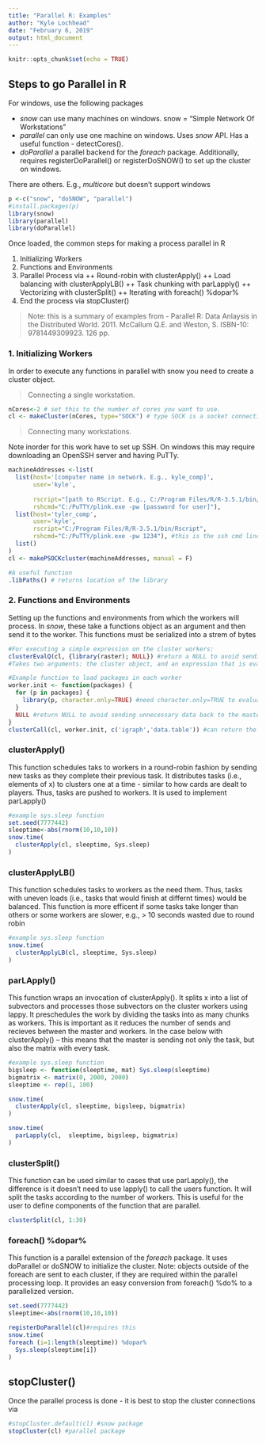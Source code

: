 ```yaml
---
title: "Parallel R: Examples"
author: "Kyle Lochhead"
date: "February 6, 2019"
output: html_document
---
```


```r
knitr::opts_chunk$set(echo = TRUE)
```

## Steps to go Parallel in R

For windows, use the following packages

+ _snow_ can use many machines on windows. snow = "Simple Network Of Workstations"
+ _parallel_ can only use one machine on windows. Uses _snow_ API. Has a useful function - detectCores(). 
+ _doParallel_ a parallel backend for the _foreach_ package. Additionally, requires registerDoParallel() or registerDoSNOW() to set up the cluster on windows.

There are others. E.g., _multicore_ but doesn't support windows

```r
p <-c("snow", "doSNOW", "parallel")
#install.packages(p)
library(snow)
library(parallel)
library(doParallel)
```

Once loaded, the common steps for making a process parallel in R

1. Initializing Workers
2. Functions and Environments
3. Parallel Process via
  ++ Round-robin with clusterApply()
  ++ Load balancing with clusterApplyLB()
  ++ Task chunking with parLapply()
  ++ Vectorizing with clusterSplit()
  ++ Iterating with foreach() %dopar%
4. End the process via stopCluster()

>Note: this is a summary of examples from - Parallel R: Data Anlaysis in the Distributed World. 2011. McCallum Q.E. and Weston, S. ISBN-10: 9781449309923. 126 pp. 

### 1. Initializing Workers
In order to execute any functions in parallel with snow you need to create a cluster object.

> Connecting a single workstation.

```r
nCores<-2 # set this to the number of cores you want to use.
cl <- makeCluster(nCores, type="SOCK") # type SOCK is a socket connection. If MPI is available use "MPI". Note declaring this type is not needed with the parallel package
```

> Connecting many workstations. 

Note inorder for this work have to set up SSH. On windows this may require downloading an OpenSSH server and having PuTTy.

```r
machineAddresses <-list(
  list(host='[computer name in network. E.g., kyle_comp]',
       user='kyle',
      
       rscript="[path to RScript. E.g., C:/Program Files/R/R-3.5.1/bin/Rscript]",
       rshcmd="C:/PuTTY/plink.exe -pw [password for user]"),
  list(host='tyler_comp',
       user='kyle',
       rscript="C:/Program Files/R/R-3.5.1/bin/Rscript",
       rshcmd="C:/PuTTY/plink.exe -pw 1234"), #this is the ssh cmd line call
  list()
)
cl <- makePSOCKcluster(machineAddresses, manual = F)

#A useful function
.libPaths() # returns location of the library
```

### 2. Functions and Environments
Setting up the functions and environments from which the workers will process. In _snow_, these take a functions object as an argument and then send it to the worker. This functions must be serialized into a strem of bytes

```r
#For executing a simple expression on the cluster workers:
clusterEvalQ(cl, {library(raster); NULL}) #return a NULL to avoid sending unnecessary data back to the master. Note the list one NULL for each worker.
#Takes two arguments: the cluster object, and an expression that is evaluated on each of the workers. It #returns the result from each of the workers in a list. However, doesn't allow parameters to be past. Try: #ClusterCall()

#Example function to load packages in each worker
worker.init <- function(packages) {
  for (p in packages) {
    library(p, character.only=TRUE) #need character.only=TRUE to evaluate p as a character
  }
  NULL #return NULL to avoid sending unnecessary data back to the master process
}
clusterCall(cl, worker.init, c('igraph','data.table')) #can return the results as a list. Similar to #clusterApply() - but without the x. Executes once for each worker, rather than for each x.
```

### clusterApply()
This function schedules taks to workers in a round-robin fashion by sending new tasks as they complete their previous task. It distributes tasks (i.e., elements of x) to clusters one at a time - similar to how cards are dealt to players. Thus, tasks are pushed to workers. It is used to implement parLapply()

```r
#example sys.sleep function
set.seed(7777442)
sleeptime<-abs(rnorm(10,10,10))
snow.time(
  clusterApply(cl, sleeptime, Sys.sleep)
)
```

### clusterApplyLB()
This function schedules tasks to workers as the need them. Thus, tasks with uneven loads (i.e., tasks that would finish at differnt times) would be balanced. This function is more efficent if some tasks take longer than others or some workers are slower, e.g., > 10 seconds wasted due to round robin
```r
#example sys.sleep function
snow.time(
  clusterApplyLB(cl, sleeptime, Sys.sleep)
)
```
### parLApply()
This function wraps an invocation of clusterApply(). It splits x into a list of subvectors and processes those subvectors on the cluster workers using lappy. It preschedules the work by dividing the tasks into as many chunks as workers. This is important as it reduces the number of sends and recieves between the master and workers. In the case below with clusterApply() -- this means that the master is sending not only the task, but also the matrix with every task.

```r
#example sys.sleep function
bigsleep <- function(sleeptime, mat) Sys.sleep(sleeptime)
bigmatrix <- matrix(0, 2000, 2000)
sleeptime <- rep(1, 100)

snow.time(
  clusterApply(cl, sleeptime, bigsleep, bigmatrix)
)

snow.time(
  parLapply(cl,  sleeptime, bigsleep, bigmatrix)
)
```

### clusterSplit()
This function can be used similar to cases that use parLapply(), the difference is it doesn't need to use lapply() to call the users function. It will split the tasks according to the number of workers. This is useful for the user to define components of the function that are parallel.

```r
clusterSplit(cl, 1:30)
```

### foreach() %dopar% 
This function is a parallel extension of the _foreach_ package. It uses  doParallel or doSNOW to initialize the cluster. Note: objects outside of the foreach are sent to each cluster, if they are required within the parallel processing loop. It provides an easy conversion from foreach() %do% to a parallelized version.
```r
set.seed(7777442)
sleeptime<-abs(rnorm(10,10,10))

registerDoParallel(cl)#requires this
snow.time(
foreach (i=1:length(sleeptime)) %dopar%
  Sys.sleep(sleeptime[i])
)
```

## stopCluster()
Once the parallel process is done - it is best to stop the cluster connections via
```r
#stopCluster.default(cl) #snow package
stopCluster(cl) #parallel package
```
